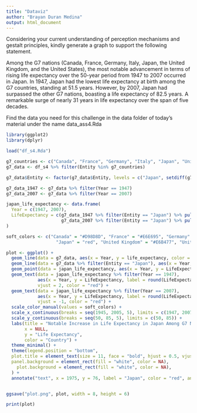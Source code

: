 ```yaml
---
title: "Dataviz"
author: "Brayan Duran Medina"
output: html_document
---
```


Considering your current understanding of perception mechanisms and gestalt principles, kindly generate a graph to support the following statement.


Among the G7 nations (Canada, France, Germany, Italy, Japan, the United Kingdom, and the United States), the most notable advancement in terms of rising life expectancy over the 50-year period from 1947 to 2007 occurred in Japan. In 1947, Japan had the lowest life expectancy at birth among the G7 countries, standing at 51.5 years. However, by 2007, Japan had surpassed the other G7 nations, boasting a life expectancy of 82.5 years. A remarkable surge of nearly 31 years in life expectancy over the span of five decades.

Find the data you need for this challenge in the data folder of today’s material under the name data_ass4.Rda

```r
library(ggplot2)
library(dplyr)

load("df_s4.Rda")

g7_countries <- c("Canada", "France", "Germany", "Italy", "Japan", "United Kingdom", "United States")
g7_data <- df_s4 %>% filter(Entity %in% g7_countries)

g7_data$Entity <- factor(g7_data$Entity, levels = c("Japan", setdiff(g7_countries, "Japan")))

g7_data_1947 <- g7_data %>% filter(Year == 1947)
g7_data_2007 <- g7_data %>% filter(Year == 2007)

japan_life_expectancy <- data.frame(
  Year = c(1947, 2007),
  LifeExpectancy = c(g7_data_1947 %>% filter(Entity == "Japan") %>% pull(life_expectancy),
                     g7_data_2007 %>% filter(Entity == "Japan") %>% pull(life_expectancy))
)

soft_colors <- c("Canada" = "#D98D8D", "France" = "#E6E695", "Germany" = "#A4D3A2", "Italy" = "#C4A1D1", 
                   "Japan" = "red", "United Kingdom" = "#E6B477", "United States" = "#92B3D1")

plot <- ggplot() +
  geom_line(data = g7_data, aes(x = Year, y = life_expectancy, color = Entity, group = Entity), size = 0.5) +
  geom_line(data = g7_data %>% filter(Entity == "Japan"), aes(x = Year, y = life_expectancy, group = Entity), color = "red", size = 1.2) +
  geom_point(data = japan_life_expectancy, aes(x = Year, y = LifeExpectancy), color = "red", size = 3) +
  geom_text(data = japan_life_expectancy %>% filter(Year == 1947), 
            aes(x = Year, y = LifeExpectancy, label = round(LifeExpectancy, 1)), 
            vjust = 2, color = "red") +
  geom_text(data = japan_life_expectancy %>% filter(Year == 2007), 
            aes(x = Year, y = LifeExpectancy, label = round(LifeExpectancy, 1)), 
            vjust = -1, color = "red") +
  scale_color_manual(values = soft_colors) +
  scale_x_continuous(breaks = seq(1945, 2005, 5), limits = c(1947, 2007)) +
  scale_y_continuous(breaks = seq(50, 85, 5), limits = c(50, 85)) +
  labs(title = "Notable Increase in Life Expectancy in Japan Among G7 Nations (1947-2007)",
       x = NULL, 
       y = "Life Expectancy",
       color = "Country") +
  theme_minimal() +
  theme(legend.position = "bottom",
  plot.title = element_text(size = 11, face = "bold", hjust = 0.5, vjust = 1, margin = margin(t = 10, b = 10)),
  panel.background = element_rect(fill = "white", color = NA),
    plot.background = element_rect(fill = "white", color = NA),
  ) +
  annotate("text", x = 1975, y = 76, label = "Japan", color = "red", angle = 21, size = 4, hjust = 0.5)


ggsave("plot.png", plot, width = 8, height = 6)

print(plot)
```